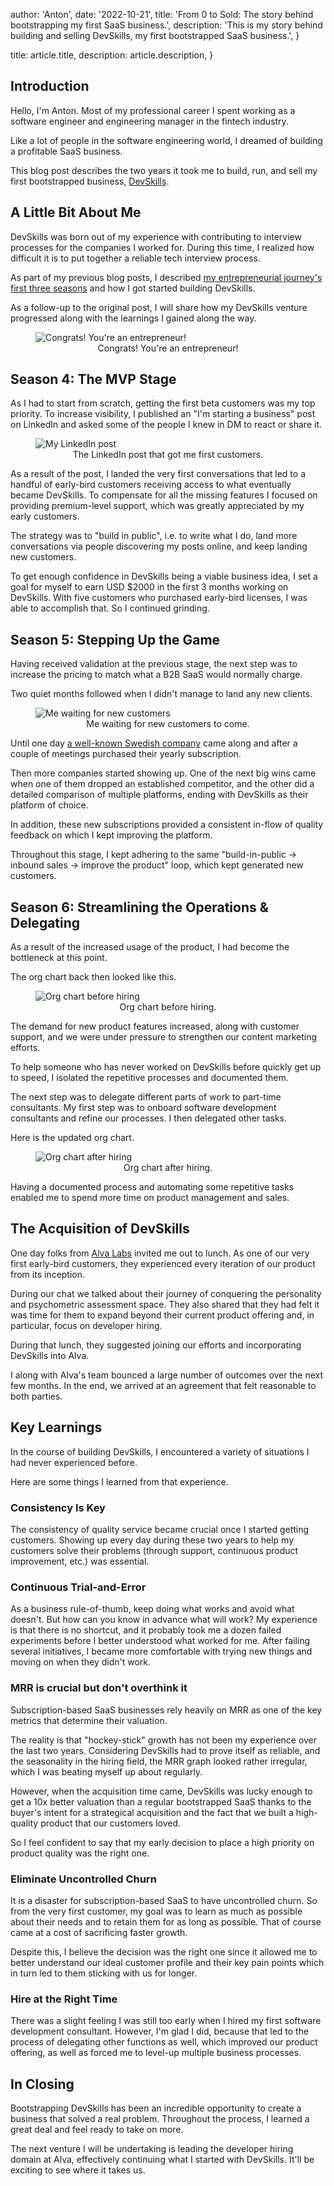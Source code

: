 
  author: 'Anton',
  date: '2022-10-21',
  title: 'From 0 to Sold: The story behind bootstrapping my first SaaS business.',
  description:
    'This is my story behind building and selling DevSkills, my first bootstrapped SaaS business.',
}

  title: article.title,
  description: article.description,
}


## Introduction

Hello, I'm Anton. Most of my professional career I spent working as a software engineer and engineering manager in the fintech industry.

Like a lot of people in the software engineering world, I dreamed of building a profitable SaaS business.

This blog post describes the two years it took me to build, run, and sell my first bootstrapped business, [DevSkills](https://devskills.co/).

## A Little Bit About Me

DevSkills was born out of my experience with contributing to interview processes for the companies I worked for. During this time, I realized how difficult it is to put together a reliable tech interview process.

As part of my previous blog posts, I described [my entrepreneurial journey's first three seasons](/blog/the-5-years-that-made-me-start-a-saas-business-during-covid) and how I got started building DevSkills.

As a follow-up to the original post, I will share how my DevSkills venture progressed along with the learnings I gained along the way.

<figure>
  <img
    width={600}
    src="/static/images/0-to-sold/welcome-to-entrepreneurship.jpeg"
    alt="Congrats! You're an entrepreneur!"
  />
  <figcaption>
    <center>
      <span style={{ fontSize: '1em', color: 'DimGray' }}>
        Congrats! You're an entrepreneur!
      </span>
    </center>
  </figcaption>
</figure>

## Season 4: The MVP Stage

As I had to start from scratch, getting the first beta customers was my top priority. To increase visibility, I published an "I'm starting a business" post on LinkedIn and asked some of the people I knew in DM to react or share it.

<figure>
  <img
    width={600}
    src="/static/images/0-to-sold/my-linkedin-post.png"
    alt="My LinkedIn post"
  />
  <figcaption>
    <center>
      <span style={{ fontSize: '1em', color: 'DimGray' }}>
        The LinkedIn post that got me first customers.
      </span>
    </center>
  </figcaption>
</figure>

As a result of the post, I landed the very first conversations that led to a handful of early-bird customers receiving access to what eventually became DevSkills. To compensate for all the missing features I focused on providing premium-level support, which was greatly appreciated by my early customers.

The strategy was to "build in public", i.e. to write what I do, land more conversations via people discovering my posts online, and keep landing new customers.

To get enough confidence in DevSkills being a viable business idea, I set a goal for myself to earn USD $2000 in the first 3 months working on DevSkills. With five customers who purchased early-bird licenses, I was able to accomplish that. So I continued grinding.

## Season 5: Stepping Up the Game

Having received validation at the previous stage, the next step was to increase the pricing to match what a B2B SaaS would normally charge.

Two quiet months followed when I didn't manage to land any new clients.

<figure>
  <img
    width={600}
    src="/static/images/0-to-sold/waiting-for-customers.jpeg"
    alt="Me waiting for new customers"
  />
  <figcaption>
    <center>
      <span style={{ fontSize: '1em', color: 'DimGray' }}>
        Me waiting for new customers to come.
      </span>
    </center>
  </figcaption>
</figure>

Until one day [a well-known Swedish company](https://devskills.co/blog/how-einride-identified-top-ten-interns-among-hundreds-of-applicants) came along and after a couple of meetings purchased their yearly subscription.

Then more companies started showing up. One of the next big wins came when one of them dropped an established competitor, and the other did a detailed comparison of multiple platforms, ending with DevSkills as their platform of choice.

In addition, these new subscriptions provided a consistent in-flow of quality feedback on which I kept improving the platform.

Throughout this stage, I kept adhering to the same "build-in-public -> inbound sales -> improve the product" loop, which kept generated new customers.

## Season 6: Streamlining the Operations & Delegating

As a result of the increased usage of the product, I had become the bottleneck at this point.

The org chart back then looked like this.

<figure>
  <img
    src="/static/images/0-to-sold/org-chart-before.png"
    alt="Org chart before hiring"
  />
  <figcaption>
    <center>
      <span style={{ fontSize: '1em', color: 'DimGray' }}>
        Org chart before hiring.
      </span>
    </center>
  </figcaption>
</figure>

The demand for new product features increased, along with customer support, and we were under pressure to strengthen our content marketing efforts.

To help someone who has never worked on DevSkills before quickly get up to speed, I isolated the repetitive processes and documented them.

The next step was to delegate different parts of work to part-time consultants. My first step was to onboard software development consultants and refine our processes. I then delegated other tasks.

Here is the updated org chart.

<figure>
  <img
    src="/static/images/0-to-sold/org-chart-after.png"
    alt="Org chart after hiring"
  />
  <figcaption>
    <center>
      <span style={{ fontSize: '1em', color: 'DimGray' }}>
        Org chart after hiring.
      </span>
    </center>
  </figcaption>
</figure>

Having a documented process and automating some repetitive tasks enabled me to spend more time on product management and sales.

## The Acquisition of DevSkills

One day folks from [Alva Labs](https://alvalabs.io) invited me out to lunch. As one of our very first early-bird customers, they experienced every iteration of our product from its inception.

During our chat we talked about their journey of conquering the personality and psychometric assessment space. They also shared that they had felt it was time for them to expand beyond their current product offering and, in particular, focus on developer hiring.

During that lunch, they suggested joining our efforts and incorporating DevSkills into Alva.

I along with Alva's team bounced a large number of outcomes over the next few months. In the end, we arrived at an agreement that felt reasonable to both parties.

## Key Learnings

In the course of building DevSkills, I encountered a variety of situations I had never experienced before.

Here are some things I learned from that experience.

### Consistency Is Key

The consistency of quality service became crucial once I started getting customers. Showing up every day during these two years to help my customers solve their problems (through support, continuous product improvement, etc.) was essential.

### Continuous Trial-and-Error

As a business rule-of-thumb, keep doing what works and avoid what doesn't. But how can you know in advance what will work? My experience is that there is no shortcut, and it probably took me a dozen failed experiments before I better understood what worked for me. After failing several initiatives, I became more comfortable with trying new things and moving on when they didn't work.

### MRR is crucial but don't overthink it

Subscription-based SaaS businesses rely heavily on MRR as one of the key metrics that determine their valuation.

The reality is that "hockey-stick" growth has not been my experience over the last two years. Considering DevSkills had to prove itself as reliable, and the seasonality in the hiring field, the MRR graph looked rather irregular, which I was beating myself up about regularly.

However, when the acquisition time came, DevSkills was lucky enough to get a 10x better valuation than a regular bootstrapped SaaS thanks to the buyer's intent for a strategical acquisition and the fact that we built a high-quality product that our customers loved.

So I feel confident to say that my early decision to place a high priority on product quality was the right one.

### Eliminate Uncontrolled Churn

It is a disaster for subscription-based SaaS to have uncontrolled churn. So from the very first customer, my goal was to learn as much as possible about their needs and to retain them for as long as possible. That of course came at a cost of sacrificing faster growth.

Despite this, I believe the decision was the right one since it allowed me to better understand our ideal customer profile and their key pain points which in turn led to them sticking with us for longer.

### Hire at the Right Time

There was a slight feeling I was still too early when I hired my first software development consultant. However, I'm glad I did, because that led to the process of delegating other functions as well, which improved our product offering, as well as forced me to level-up multiple business processes.

## In Closing

Bootstrapping DevSkills has been an incredible opportunity to create a business that solved a real problem. Throughout the process, I learned a great deal and feel ready to take on more.

The next venture I will be undertaking is leading the developer hiring domain at Alva, effectively continuing what I started with DevSkills. It'll be exciting to see where it takes us.